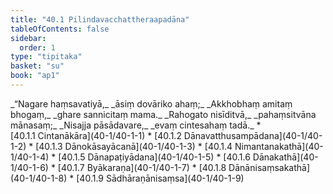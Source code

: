 ```yaml
---
title: "40.1 Pilindavacchattheraapadāna"
tableOfContents: false
sidebar:
  order: 1
type: "tipitaka"
basket: "su"
book: "ap1"
---
```



<DynamicBreadcrumb />

<Division number="1" book="ap1">

<Paragraph number="4298" type="verses" book="ap1">
_“Nagare haṃsavatiyā,_  
_āsiṃ dovāriko ahaṃ;_  
_Akkhobhaṃ amitaṃ bhogaṃ,_  
_ghare sannicitaṃ mama._  



</Paragraph>

</Division>
<Division number="2" book="ap1">

<Paragraph number="4299" type="verses" book="ap1">
_Rahogato nisīditvā,_  
_pahaṃsitvāna mānasaṃ;_  
_Nisajja pāsādavare,_  
_evaṃ cintesahaṃ tadā._  


</Paragraph>
</Division>

<TableOfContents book="ap1" section="40.1">
* [40.1.1 Cintanākāra](40-1/40-1-1)
* [40.1.2 Dānavatthusampādana](40-1/40-1-2)
* [40.1.3 Dānokāsayācanā](40-1/40-1-3)
* [40.1.4 Nimantanakathā](40-1/40-1-4)
* [40.1.5 Dānapaṭiyādana](40-1/40-1-5)
* [40.1.6 Dānakathā](40-1/40-1-6)
* [40.1.7 Byākaraṇa](40-1/40-1-7)
* [40.1.8 Dānānisaṃsakathā](40-1/40-1-8)
* [40.1.9 Sādhāraṇānisaṃsa](40-1/40-1-9)
</TableOfContents>